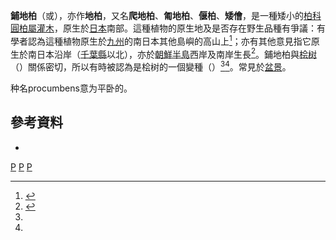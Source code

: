 {{Speciesbox
| status = LR/lc | status_system = IUCN2.3
| status_ref = <ref>{{IUCN2006|assessors=Conifer Specialist Group|year=1998|id=42246|title=Juniperus procumbens|downloaded=10 May 2006}}</ref>
| image = Juniperus procumbens nana MN 2007.JPG
| image_width = 240px
| image_caption = Plant of cultivar 'Nana'
| genus = Juniperus
| subgenus = Sabina
| species = procumbens
| authority = ([[Philipp_Franz_von_Siebold|Siebold]] ex [[Stephan_Ladislaus_Endlicher|Endl.]]) [[Friedrich_Anton_Wilhelm_Miquel|Miquel]]
}}
'''鋪地柏'''（{{lang|la|''Juniperus procumbens''}}或{{lang|la|''Sabina procumbens''}}），亦作'''地柏'''，又名'''爬地柏'''、'''匍地柏'''、'''偃柏'''、'''矮儈'''，是一種矮小的[[柏科|柏科]][[圓柏屬|圓柏屬]][[灌木|灌木]]，原生於[[日本|日本]]南部。這種植物的原生地及是否存在野生品種有爭議：有學者認為這種植物原生於[[九州_(日本)|九州]]的南日本其他島嶼的高山上<ref name=farjon>{{cite book |last=Farjon |first=A. |year=2005 |title=''Monograph of Cupressaceae and Sciadopitys'' |publisher=Royal Botanic Gardens, Kew. |isbn=1-84246-068-4}}</ref>；亦有其他意見指它原生於南日本沿岸（[[千葉縣|千葉縣]]以北），亦於[[朝鮮半島|朝鮮半島]]西岸及南岸生長<ref name=adams>{{cite book |last=Adams |first=R. P. |year=2004 |title=''Junipers of the World'' |publisher=Trafford |isbn=1-4120-4250-X}}</ref>。鋪地柏與[[桧树|桧树]]（{{lang|la|''J. chinensis'' var. ''procumbens''}}）關係密切，所以有時被認為是桧树的一個變種（{{lang|la|''J. chinensis'' var. ''procumbens''}}）<ref name=farjon/><ref name=adams/>。常見於[[盆景|盆景]]。

种名procumbens意为平卧的。

== 參考資料 ==
{{reflist}}
* {{CPNI| zh=铺地柏 | id=187-48157 | binomial=Sabina procumbens | authority=(Siebold ex Endl.) Iwata & Kusaka | var= | accessdate=2013-01-17}}

{{Taxonbar}}
[[Category:IUCN红色名录无危物种|P]]
[[Category:盆栽|P]]
[[Category:圓柏屬|P]]